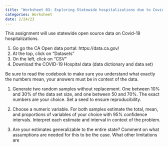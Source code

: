 ```yaml
---
title: "Worksheet 03: Exploring Statewide hospitalizations due to Covid-19"
categories: Worksheet
date: 2/24/23
---
```


This assignment will use statewide open source data on Covid-19 hospitalizations. 

1. Go go the CA Open data portal: https://data.ca.gov/
2. At the top, click on "Datasets"
3. On the left, click on "CSV" 
4. Download the COVID-19 Hospital data (data dictionary and data set)

Be sure to read the codebook to make sure you understand what exactly the numbers mean, your answers must be in context of the data. 

1. Generate two random samples without replacement. One between 10% and 30% of the data set size, and one between 50 and 70%. The exact numbers are your choice. Set a seed to ensure reproducibility.

2. Choose a numeric variable. For both samples estimate the total, mean, and proportions of variables of your choice with 95% confidence intervals. Interpret each estimate and interval in context of the problem. 


3. Are your estimates generalizable to the entire state? Comment on what assumptions are needed for this to be the case. What other limitations are 

